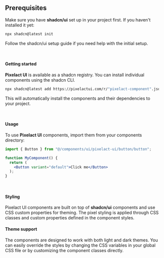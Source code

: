
## Prerequisites
Make sure you have **shadcn/ui** set up in your project first. If you haven't installed it yet:

```bash
npx shadcn@latest init
```

Follow the shadcn/ui setup guide if you need help with the initial setup.

<br />

#### Getting started
**Pixelact UI** is available as a shadcn registry. You can install individual components using the shadcn CLI.

```bash 
npx shadcn@latest add https://pixelactui.com/r/"pixelact-component".json
```

This will automatically install the components and their dependencies to your project.

<br />

#### Usage
To use **Pixelact UI** components, import them from your components directory:

```jsx
import { Button } from "@/components/ui/pixelact-ui/button/button";

function MyComponent() {
  return (
    <Button variant="default">Click me</Button>
  );
}
```

<br />

#### Styling
Pixelact UI components are built on top of **shadcn/ui** components and use CSS custom properties for theming. The pixel styling is applied through CSS classes and custom properties defined in the component styles.

#### Theme support
The components are designed to work with both light and dark themes. You can easily override the styles by changing the CSS variables in your global CSS file or by customizing the component classes directly.

